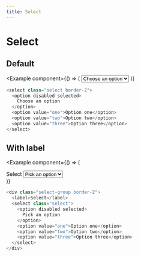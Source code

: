 ```yaml
---
title: Select
---
```



# Select

## Default

<Example
  component={() => (
    <select class="select border-2">
      <option disabled selected>
        Choose an option
      </option>
      <option value="one">Option one</option>
      <option value="two">Option two</option>
      <option value="three">Option three</option>
    </select>
  )}
>
  ```js
  <select class="select border-2">
    <option disabled selected>
      Choose an option
    </option>
    <option value="one">Option one</option>
    <option value="two">Option two</option>
    <option value="three">Option three</option>
  </select>
  ```
</Example>

## With label

<Example
  component={() => (
    <div class="select-group border-2">
      <label>Select</label>
      <select class="select">
        <option disabled selected>
          Pick an option
        </option>
        <option value="one">Option one</option>
        <option value="two">Option two</option>
        <option value="three">Option three</option>
      </select>
    </div>
  )}
>
  ```js
  <div class="select-group border-2">
    <label>Select</label>
    <select class="select">
      <option disabled selected>
        Pick an option
      </option>
      <option value="one">Option one</option>
      <option value="two">Option two</option>
      <option value="three">Option three</option>
    </select>
  </div>
  ```
</Example>

